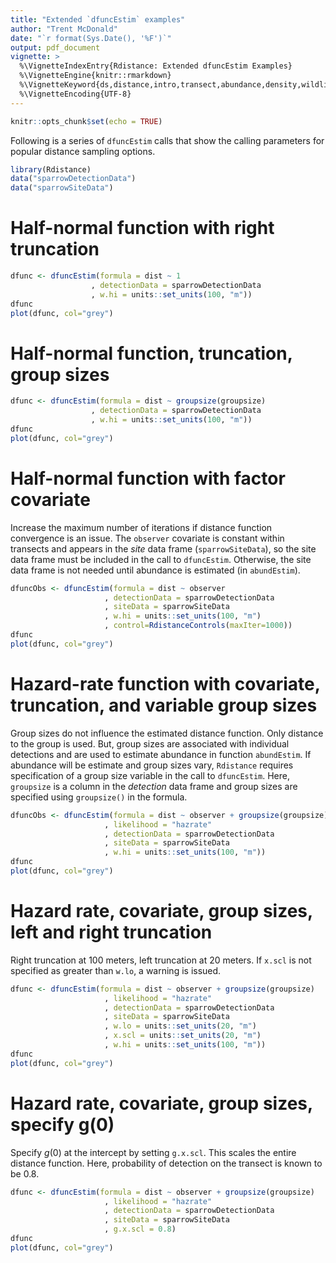 ```yaml
---
title: "Extended `dfuncEstim` examples"
author: "Trent McDonald"
date: "`r format(Sys.Date(), '%F')`"
output: pdf_document
vignette: >
  %\VignetteIndexEntry{Rdistance: Extended dfuncEstim Examples}
  %\VignetteEngine{knitr::rmarkdown}
  %\VignetteKeyword{ds,distance,intro,transect,abundance,density,wildlife}
  %\VignetteEncoding{UTF-8}
---
```


```r
knitr::opts_chunk$set(echo = TRUE)
```

Following is a series of `dfuncEstim` calls that show the calling parameters for popular distance sampling options. 

```r
library(Rdistance)
data("sparrowDetectionData")
data("sparrowSiteData")
```

# Half-normal function with right truncation

```r
dfunc <- dfuncEstim(formula = dist ~ 1
                  , detectionData = sparrowDetectionData
                  , w.hi = units::set_units(100, "m"))
dfunc
plot(dfunc, col="grey")
```

# Half-normal function, truncation, group sizes

```r
dfunc <- dfuncEstim(formula = dist ~ groupsize(groupsize)
                  , detectionData = sparrowDetectionData
                  , w.hi = units::set_units(100, "m"))
dfunc
plot(dfunc, col="grey")
```

# Half-normal function with factor covariate 

Increase the maximum number of iterations if distance function convergence is an issue.  The `observer` covariate is constant within transects and appears in the *site* data frame (`sparrowSiteData`), so the site data frame must be included in the call to `dfuncEstim`.  Otherwise, the site data frame is not needed until abundance is estimated (in `abundEstim`). 

```r
dfuncObs <- dfuncEstim(formula = dist ~ observer
                     , detectionData = sparrowDetectionData
                     , siteData = sparrowSiteData
                     , w.hi = units::set_units(100, "m")
                     , control=RdistanceControls(maxIter=1000))
dfunc
plot(dfunc, col="grey")
```

# Hazard-rate function with covariate, truncation, and variable group sizes

Group sizes do not influence the estimated distance function. Only distance to the group is used.  But, group sizes are associated with individual detections and are used to estimate abundance in function `abundEstim`. If abundance will be estimate and group sizes vary, `Rdistance` requires specification of a group size variable in the call to `dfuncEstim`.  Here, `groupsize` is a column in the *detection* data frame and group sizes are specified using `groupsize()` in the formula.

```r
dfuncObs <- dfuncEstim(formula = dist ~ observer + groupsize(groupsize)
                     , likelihood = "hazrate"
                     , detectionData = sparrowDetectionData
                     , siteData = sparrowSiteData
                     , w.hi = units::set_units(100, "m"))
dfunc
plot(dfunc, col="grey")
```

# Hazard rate, covariate, group sizes, left and right truncation

Right truncation at 100 meters, left truncation at 20 meters. If `x.scl` is not specified as greater than `w.lo`, a warning is issued.

```r
dfunc <- dfuncEstim(formula = dist ~ observer + groupsize(groupsize)
                     , likelihood = "hazrate"
                     , detectionData = sparrowDetectionData
                     , siteData = sparrowSiteData
                     , w.lo = units::set_units(20, "m")
                     , x.scl = units::set_units(20, "m")
                     , w.hi = units::set_units(100, "m"))
dfunc
plot(dfunc, col="grey")
```



# Hazard rate, covariate, group sizes, specify g(0)

Specify $g(0)$ at the intercept by setting `g.x.scl`.  This scales the entire distance function. Here, probability of detection on the transect is known to be 0.8.

```r
dfunc <- dfuncEstim(formula = dist ~ observer + groupsize(groupsize)
                     , likelihood = "hazrate"
                     , detectionData = sparrowDetectionData
                     , siteData = sparrowSiteData
                     , g.x.scl = 0.8)
dfunc
plot(dfunc, col="grey")
```

